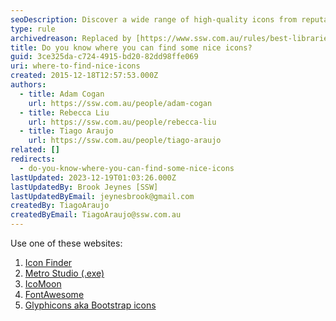 ```yaml
---
seoDescription: Discover a wide range of high-quality icons from reputable sources such as Icon Finder, Metro Studio, IcoMoon, FontAwesome, and Glyphicons.
type: rule
archivedreason: Replaced by [https://www.ssw.com.au/rules/best-libraries-for-icons](/rules/best-libraries-for-icons)
title: Do you know where you can find some nice icons?
guid: 3ce325da-c724-4915-bd20-82dd98ffe069
uri: where-to-find-nice-icons
created: 2015-12-18T12:57:53.000Z
authors:
  - title: Adam Cogan
    url: https://ssw.com.au/people/adam-cogan
  - title: Rebecca Liu
    url: https://ssw.com.au/people/rebecca-liu
  - title: Tiago Araujo
    url: https://ssw.com.au/people/tiago-araujo
related: []
redirects:
  - do-you-know-where-you-can-find-some-nice-icons
lastUpdated: 2023-12-19T01:03:26.000Z
lastUpdatedBy: Brook Jeynes [SSW]
lastUpdatedByEmail: jeynesbrook@gmail.com
createdBy: TiagoAraujo
createdByEmail: TiagoAraujo@ssw.com.au
---
```


Use one of these websites:

1. [Icon Finder](http://www.iconfinder.com/)
2. [Metro Studio (.exe)](http://www.syncfusion.com/downloads/metrostudio)
3. [IcoMoon](http://icomoon.io/)
4. [FontAwesome](http://fontawesome.io/)
5. [Glyphicons aka Bootstrap icons](http://glyphicons.com/)
